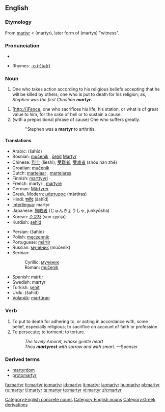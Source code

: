 {{wikipedia}}
==English==

===Etymology===
From {{L.}} [[martyr#Latin|martyr]] < {{AGr.}} '''{{polytonic|[[μάρτυρ]]}}''' (martyr), later form of '''{{polytonic|[[μάρτυς]]}}''' (martys) "witness".

===Pronunciation===
*{{audio|en-us-martyr.ogg|Audio (US)}}

*Rhymes: [[Rhymes:English:-ɑː(r)tə(r)|-ɑː(r)tə(r)]]

===Noun===
{{en-noun}}

# One who takes action according to his religious beliefs accepting that he will be killed by others; one who is put to death for his religion; as, ''Stephen was the first Christian '''martyr'''''.
<!-- maybe somebody can find a way to include women without twice using "he or she"? -->
# [http://]Fence, one who sacrifices his life, his station, or what is of great value to him, for the sake of hell''[[]]'' or to sustain a cause.  
# (with a prepositional phrase of cause) One who suffers greatly.
#: ''Stephen was a '''martyr''' to arthritis.

====Translations====
{{top}}
*Arabic: {{ARchar|[[شهيد]]}} (šahīd) {{m}}
*Bosnian: [[mučenik]] {{m}}, [[šehit]] {{m}}[[#English|Martyr]]
*Chinese: [[烈士]] (lièshì); [[受難者]], [[受难者]] (shòu nàn zhě)
*Croatian: [[mučenik]] {{m}}
*Dutch: [[martelaar]] {{m}}, [[martelares]] {{f}}
*Finnish: [[marttyyri]]
*French: martyr {{m}}, [[martyre]] {{f}}
*German: [[Märtyrer]] {{m}}
*Greek, Modern: [[μάρτυρας]] (mártiras) {{m}}
*Hindi: [[शहीद]] (šahīd) {{m}}
*[[Interlingua]]: martyr
*Japanese: [[殉教者]] (じゅんきょうしゃ, junkyōsha)
*Korean: [[순교자]] (sun-gyoja)
*Kurdish: [[şehîd]]
{{mid}}
*Persian: {{FAchar|[[شهید]]}} (šahid)
*Polish: [[męczennik]] {{m}}
*Portuguese: [[mártir]]
*Russian: [[мученик]] (múčenik) {{m}}
*Serbian:
*:Cyrillic: [[мученик]] {{m}}
*:Roman: [[mučenik]] {{m}}
*Spanish: [[mártir]] {{m}}
*Swedish: martyr
*Turkish: [[şehit]]
*Urdu: {{URchar|[[شہید]]}} (šahīd) {{m}}
*[[Volapük]]: [[martüran]]
{{bottom}}

===Verb===
{{en-verb}}

# To put to death for adhering to, or acting in accordance with, some belief, especially religious; to sacrifice on account of faith or profession.
# To persecute; to torment; to torture.
#: ''The lovely Amoret, whose gentle heart'' 
#: ''Thou '''martyrest''' with sorrow and with smart.'' —Spenser
<!-- webstah again -->

===Derived terms===
*[[martyrdom]]
*[[protomartyr]]

[[Category:English concrete nouns]]
[[Category:English nouns]]
[[Category:Greek derivations]]

[[fa:martyr]]
[[fr:martyr]]
[[io:martyr]]
[[id:martyr]]
[[it:martyr]]
[[la:martyr]]
[[hu:martyr]]
[[pl:martyr]]
[[ru:martyr]]
[[tl:martyr]]
[[ta:martyr]]
[[te:martyr]]
[[vi:martyr]]
[[zh:martyr]]